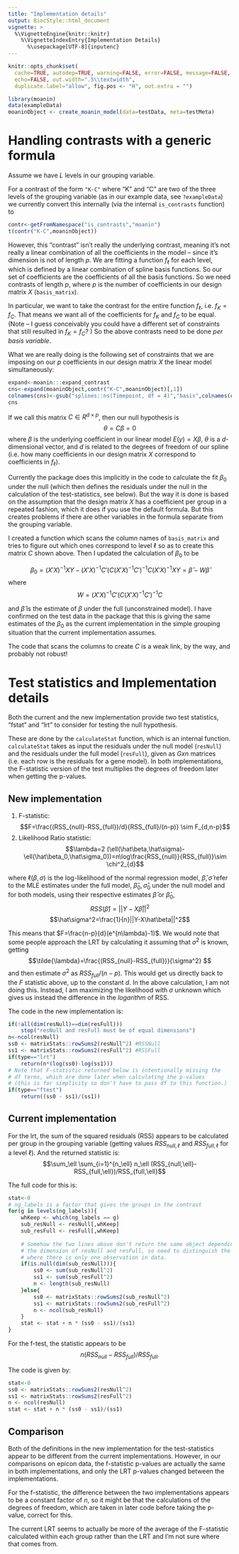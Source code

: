 ```yaml
---
title: "Implementation details"
output: BiocStyle::html_document
vignette: >
  %\VignetteEngine{knitr::knitr}
    %\VignetteIndexEntry{Implementation Details}
      %\usepackage[UTF-8]{inputenc}
---
```

```r
knitr::opts_chunk$set(
  cache=TRUE, autodep=TRUE, warning=FALSE, error=FALSE, message=FALSE,
  echo=FALSE, out.width=".5\\textwidth",
  duplicate.label="allow", fig.pos <- "H", out.extra = "")
```

```r
library(moanin)
data(exampleData)
moaninObject <- create_moanin_model(data=testData, meta=testMeta)
```

# Handling contrasts with a generic formula
Assume we have $L$ levels in our grouping variable. 

For a contrast of the form `"K-C"` where "K" and "C" are two of the three levels of the grouping variable (as in our example data, see `?exampleData`) we currently convert this internally (via the internal `is_contrasts` function) to 

```r
contr<-getFromNamespace("is_contrasts","moanin")
t(contr("K-C",moaninObject))
```

However, this "contrast" isn't really the underlying contrast, meaning it's not really a linear combination of all the coefficients in the model -- since it's dimension is not of length $p$. We are fitting a function $f_\ell$ for each level, which is defined by a linear combination of spline basis functions. So our set of coefficients are the coefficients of all the basis functions. So we need contrasts of length $p$, where $p$ is the number of coefficients in our design matrix $X$  (`basis_matrix`). 

In particular, we want to take the contrast for the entire function $f_\ell$, i.e. $f_K=f_C$. That means we want all of the coefficients for $f_K$ and $f_C$ to be equal. (Note -- I guess conceivably you could have a different set of constraints that still resulted in $f_{K}=f_{C}$? )
So the above contrasts need to be done *per basis variable*. 

What we are really doing is the following set of constraints that we are imposing on our $p$ coefficients in our design matrix $X$ the linear model simultaneously:

```r
expand<-moanin:::expand_contrast
cns<-expand(moaninObject,contr("K-C",moaninObject)[,1])
colnames(cns)<-gsub("splines::ns(Timepoint, df = 4)","basis",colnames(cns),fixed=TRUE)
cns
```

If we call this matrix $C\in R^{d \times p}$, then our null hypothesis is
$$\theta=C\beta = 0$$
where $\beta$ is the underlying coefficient in our linear model $E(y)=X\beta$, $\theta$ is a $d$-dimensional vector, and $d$ is related to the degrees of freedom of our spline (i.e. how many coefficients in our design matrix $X$ correspond to coefficients in $f_\ell$). 

Currently the package does this implicitly in the code to calculate the fit $\beta_0$ under the null (which then defines the residuals under the null in the calculation of the test-statistics, see below). But the way it is done is based on the assumption that the design matrix $X$ has a coefficient per group in a repeated fashion, which it does if you use the default formula. But this creates problems if there are other variables in the formula separate from the grouping variable. 

I created a function which scans the column names of `basis_matrix` and tries to figure out which ones correspond to level $\ell$ so as to create this matrix $C$ shown above. Then I updated the calculation of  $\beta_0$ to be 

$$\beta_0=(X'X)^{-1}XY-(X'X)^{-1}C'\left( C(X'X)^{-1}C'\right)^{-1}C(X'X)^{-1}XY=\hat\beta - W\hat\beta$$
where
$$W=(X'X)^{-1}C'\left( C(X'X)^{-1}C'\right)^{-1}C$$

and $\hat{\beta}$ is the estimate of $\beta$ under the full (unconstrained model). I have confirmed on the test data in the package that this is giving the same estimates of the $\beta_0$ as the current implementation in the simple grouping situation that the current implementation assumes. 


The code that scans the columns to create $C$ is a weak link, by the way, and probably not robust!


<!-- (currently I have a naive implementation that literally inverts these equations, and I get the same solution as the old code, but I will update it to use Moore-Penrose inverses, etc.) -->

# Test statistics and Implementation details

Both the current and the new implementation provide two test statistics, "fstat" and "lrt" to consider for testing the null hypothesis. 

These are done by the `calculateStat` function, which is an internal function. `calculateStat` takes as input the residuals under the null model (`resNull`) and the residuals under the full model (`resFull`), given as $G x n$ matrices (i.e. each row is the residuals for a gene model). In both implementations, the F-statistic version of the test multiplies the degrees of freedom later when getting the p-values.

## New implementation
1. F-statistic: 
$$F=\frac{(RSS_{null}-RSS_{full})/d}{RSS_{full}/(n-p)} \sim F_{d,n-p}$$
2. Likelihood Ratio statistic:
$$\lambda=2 (\ell(\hat\beta,\hat\sigma)-\ell(\hat\beta_0,\hat\sigma_0))=n\log\frac{RSS_{null}}{RSS_{full}}\sim \chi^2_{d}$$

where $\ell(\beta,\sigma)$ is the log-likelihood of the normal regression model, $\hat\beta, \hat\sigma$ refer to the MLE estimates under the full model, $\hat\beta_0, \hat\sigma_0$ under the null model and for both models, using their respective estimates $\hat\beta$ or $\hat\beta_0$,
$$RSS(\hat\beta)=||Y-X\hat\beta||^2$$
$$\hat\sigma^2=\frac{1}{n}||Y-X\hat\beta||^2$$

This means that $F=\frac{n-p}{d}(e^{n\lambda}-1)$. We would note that some people approach the LRT by calculating it assuming that $\sigma^2$ is known, getting
$$\tilde{\lambda}=\frac{(RSS_{null}-RSS_{full})}{\sigma^2} $$ and then estimate $\sigma^2$ as $RSS_{full}/(n-p)$. This would get us directly back to the $F$ statistic above, up to the constant $d$. In the above calculation, I am not doing this. Instead, I am maximizing the likelihood with $\sigma$ unknown which gives us instead the difference in the *logarithm* of RSS. 

The code in the new implementation is:

```r
if(!all(dim(resNull)==dim(resFull))) 
    stop("resNull and resFull must be of equal dimensions")
n<-ncol(resNull)
ss0 <- matrixStats::rowSums2(resNull^2) #RSSNull
ss1 <- matrixStats::rowSums2(resFull^2) #RSSFull
if(type=="lrt") 
    return(n*(log(ss0)-log(ss1)))
# Note that F-statistic returned below is intentionally missing the 
# df terms, which are done later when calculating the p-values 
# (this is for simplicity so don't have to pass df to this function.)
if(type=="ftest") 
    return((ss0 - ss1)/(ss1))
```


## Current implementation

For the lrt, the sum of the squared residuals (RSS) appears to be calculated per group in the grouping variable (getting values $RSS_{null,\ell}$ and $RSS_{full,\ell}$ for a level $\ell$). And the returned statistic is:
$$\sum_\ell \sum_{i=1}^{n_\ell} n_\ell (RSS_{null,\ell}-RSS_{full,\ell})/RSS_{full,\ell}$$

The full code for this is:

```r
stat<-0
# ng_labels is a factor that gives the groups in the contrast
for(g in levels(ng_labels)){
    whKeep <- which(ng_labels == g)
    sub_resNull <- resNull[,whKeep]
    sub_resFull <- resFull[,whKeep]
    
    # Somehow the two lines above don't return the same object depending on
    # the dimension of resNull and resFull, so need to distinguish the case
    # where there is only one observation in data.
    if(is.null(dim(sub_resNull))){
        ss0 <- sum(sub_resNull^2)
        ss1 <- sum(sub_resFull^2)
        n <- length(sub_resNull)
    }else{
        ss0 <- matrixStats::rowSums2(sub_resNull^2)
        ss1 <- matrixStats::rowSums2(sub_resFull^2)
        n <- ncol(sub_resNull)
    }
    stat <- stat + n * (ss0 - ss1)/(ss1)
}
```

For the f-test, the statistic appears to be $$n(RSS_{null}-RSS_{full})/RSS_{full}.$$

The code is given by:

```r
stat<-0
ss0 <- matrixStats::rowSums2(resNull^2)
ss1 <- matrixStats::rowSums2(resFull^2)
n <- ncol(resNull)
stat <- stat + n * (ss0 - ss1)/(ss1)
```

## Comparison

Both of the definitions in the new implementation for the test-statistics appear to be different from the current implementations. However,  in our comparisons on epicon data, the f-statistic p-values are actually the same in both implementations, and only the LRT p-values changed between the implementations. 

For the f-statistic, the difference between the two implementations appears to be a constant factor of $n$, so it might be that the calculations of the degrees of freedom, which are taken in later code before taking the p-value, correct for this. 

The current LRT seems to actually be more of the average of the F-statistic calculated within each group rather than the LRT and I'm not sure where that comes from.


